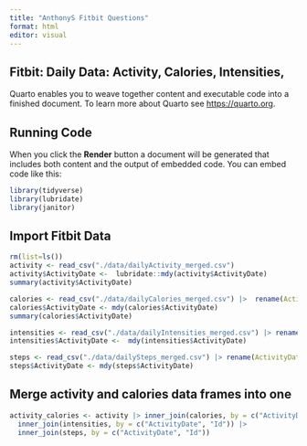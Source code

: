 ```yaml
---
title: "AnthonyS Fitbit Questions"
format: html
editor: visual
---
```


## Fitbit: Daily Data: Activity, Calories, Intensities,

Quarto enables you to weave together content and executable code into a finished document. To learn more about Quarto see <https://quarto.org>.

## Running Code

When you click the **Render** button a document will be generated that includes both content and the output of embedded code. You can embed code like this:

```r
library(tidyverse)
library(lubridate)
library(janitor)

```

## Import Fitbit Data

```r
rm(list=ls())
activity <- read_csv("./data/dailyActivity_merged.csv")
activity$ActivityDate <-  lubridate::mdy(activity$ActivityDate)
summary(activity$ActivityDate)
```
```r
calories <- read_csv("./data/dailyCalories_merged.csv") |>  rename(ActivityDate = ActivityDay)
calories$ActivityDate <- mdy(calories$ActivityDate)
summary(calories$ActivityDate)
```
```r
intensities <- read_csv("./data/dailyIntensities_merged.csv") |> rename(ActivityDate = ActivityDay)
intensities$ActivityDate <-  mdy(intensities$ActivityDate) 
```
```r
steps <- read_csv("./data/dailySteps_merged.csv") |> rename(ActivityDate = ActivityDay)
steps$ActivityDate <- mdy(steps$ActivityDate) 
```



## Merge activity and calories data frames into one

```r

activity_calories <- activity |> inner_join(calories, by = c("ActivityDate", "Id")) |>
  inner_join(intensities, by = c("ActivityDate", "Id")) |>
  inner_join(steps, by = c("ActivityDate", "Id")) 

```